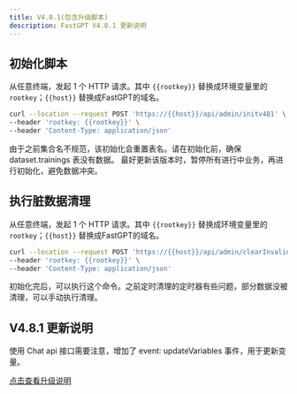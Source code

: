 ```yaml
---
title: V4.8.1(包含升级脚本)
description: FastGPT V4.8.1 更新说明
---
```


## 初始化脚本

从任意终端，发起 1 个 HTTP 请求。其中 `{{rootkey}}` 替换成环境变量里的 `rootkey`；`{{host}}` 替换成FastGPT的域名。

```bash
curl --location --request POST 'https://{{host}}/api/admin/initv481' \
--header 'rootkey: {{rootkey}}' \
--header 'Content-Type: application/json'
```

由于之前集合名不规范，该初始化会重置表名。请在初始化前，确保 dataset.trainings 表没有数据。
最好更新该版本时，暂停所有进行中业务，再进行初始化，避免数据冲突。

## 执行脏数据清理

从任意终端，发起 1 个 HTTP 请求。其中 `{{rootkey}}` 替换成环境变量里的 `rootkey`；`{{host}}` 替换成FastGPT的域名。

```bash
curl --location --request POST 'https://{{host}}/api/admin/clearInvalidData' \
--header 'rootkey: {{rootkey}}' \
--header 'Content-Type: application/json'
```

初始化完后，可以执行这个命令。之前定时清理的定时器有些问题，部分数据没被清理，可以手动执行清理。

## V4.8.1 更新说明

使用 Chat api 接口需要注意，增加了 event: updateVariables 事件，用于更新变量。

[点击查看升级说明](https://github.com/labring/FastGPT/releases/tag/v4.8.1)
